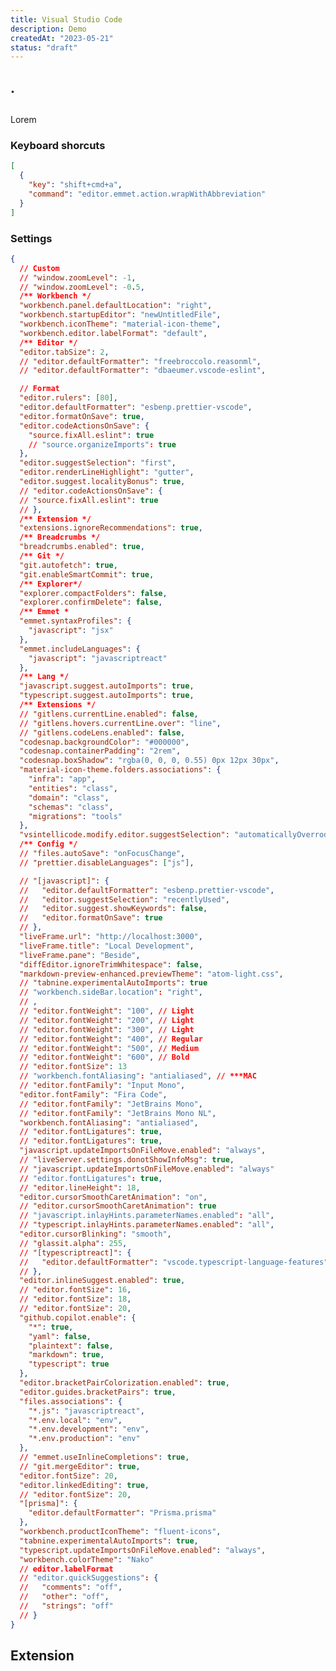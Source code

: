 ```yaml
---
title: Visual Studio Code
description: Demo
createdAt: "2023-05-21"
status: "draft"
---
```


## .

##

Lorem

### Keyboard shorcuts

```json
[
  {
    "key": "shift+cmd+a",
    "command": "editor.emmet.action.wrapWithAbbreviation"
  }
]
```

### Settings

```json
{
  // Custom
  // "window.zoomLevel": -1,
  // "window.zoomLevel": -0.5,
  /** Workbench */
  "workbench.panel.defaultLocation": "right",
  "workbench.startupEditor": "newUntitledFile",
  "workbench.iconTheme": "material-icon-theme",
  "workbench.editor.labelFormat": "default",
  /** Editor */
  "editor.tabSize": 2,
  // "editor.defaultFormatter": "freebroccolo.reasonml",
  // "editor.defaultFormatter": "dbaeumer.vscode-eslint",

  // Format
  "editor.rulers": [80],
  "editor.defaultFormatter": "esbenp.prettier-vscode",
  "editor.formatOnSave": true,
  "editor.codeActionsOnSave": {
    "source.fixAll.eslint": true
    // "source.organizeImports": true
  },
  "editor.suggestSelection": "first",
  "editor.renderLineHighlight": "gutter",
  "editor.suggest.localityBonus": true,
  // "editor.codeActionsOnSave": {
  // "source.fixAll.eslint": true
  // },
  /** Extension */
  "extensions.ignoreRecommendations": true,
  /** Breadcrumbs */
  "breadcrumbs.enabled": true,
  /** Git */
  "git.autofetch": true,
  "git.enableSmartCommit": true,
  /** Explorer*/
  "explorer.compactFolders": false,
  "explorer.confirmDelete": false,
  /** Emmet *
  "emmet.syntaxProfiles": {
    "javascript": "jsx"
  },
  "emmet.includeLanguages": {
    "javascript": "javascriptreact"
  },
  /** Lang */
  "javascript.suggest.autoImports": true,
  "typescript.suggest.autoImports": true,
  /** Extensions */
  // "gitlens.currentLine.enabled": false,
  // "gitlens.hovers.currentLine.over": "line",
  // "gitlens.codeLens.enabled": false,
  "codesnap.backgroundColor": "#000000",
  "codesnap.containerPadding": "2rem",
  "codesnap.boxShadow": "rgba(0, 0, 0, 0.55) 0px 12px 30px",
  "material-icon-theme.folders.associations": {
    "infra": "app",
    "entities": "class",
    "domain": "class",
    "schemas": "class",
    "migrations": "tools"
  },
  "vsintellicode.modify.editor.suggestSelection": "automaticallyOverrodeDefaultValue",
  /** Config */
  // "files.autoSave": "onFocusChange",
  // "prettier.disableLanguages": ["js"],

  // "[javascript]": {
  //   "editor.defaultFormatter": "esbenp.prettier-vscode",
  //   "editor.suggestSelection": "recentlyUsed",
  //   "editor.suggest.showKeywords": false,
  //   "editor.formatOnSave": true
  // },
  "liveFrame.url": "http://localhost:3000",
  "liveFrame.title": "Local Development",
  "liveFrame.pane": "Beside",
  "diffEditor.ignoreTrimWhitespace": false,
  "markdown-preview-enhanced.previewTheme": "atom-light.css",
  // "tabnine.experimentalAutoImports": true
  // "workbench.sideBar.location": "right",
  // ,
  // "editor.fontWeight": "100", // Light
  // "editor.fontWeight": "200", // Light
  // "editor.fontWeight": "300", // Light
  // "editor.fontWeight": "400", // Regular
  // "editor.fontWeight": "500", // Medium
  // "editor.fontWeight": "600", // Bold
  // "editor.fontSize": 13
  // "workbench.fontAliasing": "antialiased", // ***MAC
  // "editor.fontFamily": "Input Mono",
  "editor.fontFamily": "Fira Code",
  // "editor.fontFamily": "JetBrains Mono",
  // "editor.fontFamily": "JetBrains Mono NL",
  "workbench.fontAliasing": "antialiased",
  // "editor.fontLigatures": true,
  // "editor.fontLigatures": true,
  "javascript.updateImportsOnFileMove.enabled": "always",
  // "liveServer.settings.donotShowInfoMsg": true,
  // "javascript.updateImportsOnFileMove.enabled": "always"
  // "editor.fontLigatures": true,
  // "editor.lineHeight": 18,
  "editor.cursorSmoothCaretAnimation": "on",
  // "editor.cursorSmoothCaretAnimation": true
  // "javascript.inlayHints.parameterNames.enabled": "all",
  // "typescript.inlayHints.parameterNames.enabled": "all",
  "editor.cursorBlinking": "smooth",
  // "glassit.alpha": 255,
  // "[typescriptreact]": {
  //   "editor.defaultFormatter": "vscode.typescript-language-features"
  // },
  "editor.inlineSuggest.enabled": true,
  // "editor.fontSize": 16,
  // "editor.fontSize": 18,
  // "editor.fontSize": 20,
  "github.copilot.enable": {
    "*": true,
    "yaml": false,
    "plaintext": false,
    "markdown": true,
    "typescript": true
  },
  "editor.bracketPairColorization.enabled": true,
  "editor.guides.bracketPairs": true,
  "files.associations": {
    "*.js": "javascriptreact",
    "*.env.local": "env",
    "*.env.development": "env",
    "*.env.production": "env"
  },
  // "emmet.useInlineCompletions": true,
  // "git.mergeEditor": true,
  "editor.fontSize": 20,
  "editor.linkedEditing": true,
  // "editor.fontSize": 20,
  "[prisma]": {
    "editor.defaultFormatter": "Prisma.prisma"
  },
  "workbench.productIconTheme": "fluent-icons",
  "tabnine.experimentalAutoImports": true,
  "typescript.updateImportsOnFileMove.enabled": "always",
  "workbench.colorTheme": "Nako"
  // editor.labelFormat
  // "editor.quickSuggestions": {
  //   "comments": "off",
  //   "other": "off",
  //   "strings": "off"
  // }
}
```

## Extension
